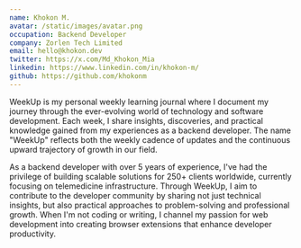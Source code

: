 ```yaml
---
name: Khokon M.
avatar: /static/images/avatar.png
occupation: Backend Developer
company: Zorlen Tech Limited
email: hello@khokon.dev
twitter: https://x.com/Md_Khokon_Mia
linkedin: https://www.linkedin.com/in/khokon-m/
github: https://github.com/khokonm
---
```


WeekUp is my personal weekly learning journal where I document my journey through the ever-evolving world of technology and software development. Each week, I share insights, discoveries, and practical knowledge gained from my experiences as a backend developer. The name "WeekUp" reflects both the weekly cadence of updates and the continuous upward trajectory of growth in our field.

As a backend developer with over 5 years of experience, I've had the privilege of building scalable solutions for 250+ clients worldwide, currently focusing on telemedicine infrastructure. Through WeekUp, I aim to contribute to the developer community by sharing not just technical insights, but also practical approaches to problem-solving and professional growth. When I'm not coding or writing, I channel my passion for web development into creating browser extensions that enhance developer productivity.
